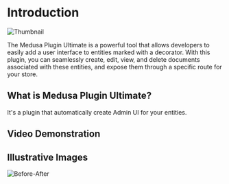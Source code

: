 # Introduction

![Thumbnail](/assets/plugin-thumbnail.png)

The Medusa Plugin Ultimate is a powerful tool that allows developers to easily add a user interface to entities marked with a decorator. With this plugin, you can seamlessly create, edit, view, and delete documents associated with these entities, and expose them through a specific route for your store.

## What is Medusa Plugin Ultimate?

It's a plugin that automatically create Admin UI for your entities.

## Video Demonstration

## Illustrative Images

![Before-After](/assets/before-after.png)
